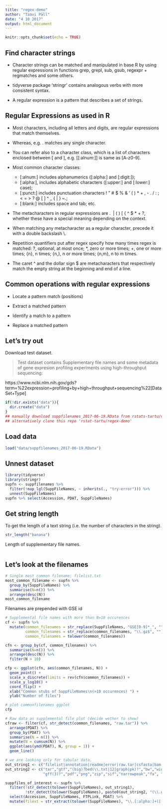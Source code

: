 ```yaml
---
title: "regex-demo"
author: "Taavi Päll"
date: "4 10 2017"
output: html_document
---
```


```r
knitr::opts_chunk$set(echo = TRUE)
```

## Find character strings

- Character strings can be matched and manipulated in base R by using regular expressions in functions grep, grepl, sub, gsub, regexpr + regmatches and some others. 

- tidyverse package ‘stringr’ contains analogous verbs with more consistent syntax. 

- A regular expression is a pattern that describes a set of strings.

## Regular Expressions as used in R

- Most characters, including all letters and digits, are regular expressions that match themselves. 

- Whereas, e.g. . matches any single character.

- You can refer also to a character class, which is a list of characters enclosed between [ and ], e.g. [[:alnum:]] is same as [A-z0-9].
- Most common character classes:
    - [:alnum:] includes alphanumerics ([:alpha:] and [:digit:]);
    - [:alpha:], includes alphabetic characters ([:upper:] and [:lower:] case);
    - [:punct:] includes punctuation characters ! " # $ % & ’ ( ) * + , - . / : ; < = > ? @ [  ] ^ _ ` ` { | } ~.;
    - [:blank:] includes space and tab; etc.

- The metacharacters in regular expressions are . \ | ( ) [ { ^ $ * + ?, whether these have a special meaning depending on the context.

- When matching any metacharacter as a regular character, precede it with a double backslash \\.

- Repetition quantifiers put after regex specify how many times regex is matched: ?, optional, at most once; *, zero or more times; +, one or more times; {n}, n times; {n,}, n or more times; {n,m}, n to m times.

- The caret ^ and the dollar sign $ are metacharacters that respectively match the empty string at the beginning and end of a line.

## Common operations with regular expressions

- Locate a pattern match (positions)

- Extract a matched pattern

- Identify a match to a pattern

- Replace a matched pattern

## Let's try out
Download test dataset.

> Test dataset contains Supplementary file names and some metadata of gene expresion profiling experiments using high-throughput sequencing: 

https://www.ncbi.nlm.nih.gov/gds?term=%22expression+profiling+by+high+throughput+sequencing%22[DataSet+Type]
```r
if(!dir.exists("data")){
  dir.create("data")
}
## manually download suppfilenames_2017-06-19.RData from rstats-tartu/datasets
## alternatively clone this repo 'rstat-tartu/regex-demo'
```

## Load data
```r
load("data/suppfilenames_2017-06-19.RData")
```


## Unnest dataset
```r
library(tidyverse)
library(stringr)
supfn <- suppfilenames %>% 
  filter(!map_lgl(SuppFileNames, ~ inherits(., "try-error"))) %>% 
  unnest(SuppFileNames)
supfn %>% select(Accession, PDAT, SuppFileNames)
```


## Get string length
To get the length of a text string (i.e. the number of characters in the string).

```r
str_length("banana")
```


Length of supplementary file names.
```r

```

## Let's look at the filenames
```r
# Single most common filename: filelist.txt
most_common_filename <- supfn %>% 
  group_by(SuppFileNames) %>% 
  summarise(N=n()) %>% 
  arrange(desc(N))
most_common_filename
```

Filenames are prepended with GSE id 
```r
# Supplemental file names with more than N=10 occurences
cf <- supfn %>%
  mutate(common_filenames = str_replace(SuppFileNames, "GSE[0-9]*_", ""),
         common_filenames = str_replace(common_filenames, "\\.gz$", ""), 
         common_filenames = tolower(common_filenames))
```

```r
cfn <- group_by(cf, common_filenames) %>% 
  summarise(N=n()) %>% 
  arrange(desc(N)) %>% 
  filter(N > 10)

cfp <- ggplot(cfn, aes(common_filenames, N)) +
  geom_point() +
  scale_x_discrete(limits = rev(cfn$common_filenames)) +
  scale_y_log10() +
  coord_flip() + 
  xlab("Common stubs of SuppFileNames\n(>10 occurences) ") +
  ylab("Number of files")

# plot commonfilenames ggplot
cfp

```

```r
# Raw data as supplemental file plot (decide wether to show)
cfraw <- filter(cf, str_detect(common_filenames, "raw.tar")) %>%
  arrange(PDAT) %>%
  group_by(PDAT) %>%
  summarise(N = n()) %>%
  mutate(N = cumsum(N)) %>%
  ggplot(aes(ymd(PDAT), N, group = 1)) +
  geom_line()
```

```r
# we are looking only for tabular data. 
out_string1 <- c("filelist|annotation|readme|error|raw.tar|csfasta|bam|sam|bed|[:punct:]hic|hdf5|bismark|map|barcode|peaks")
out_string2 <- c("tar","gtf","(big)?bed(\\.txt|12|graph|pk)?","bw","wig","hic","gct(x)?","tdf",
                 "gff(3)?","pdf","png","zip","sif","narrowpeak","fa", "r$", "rda(ta)?$")

suppfiles_of_interest <- supfn %>%
  filter(!str_detect(tolower(SuppFileNames), out_string1),
         !str_detect(tolower(SuppFileNames), paste0(out_string2, "(\\.gz|\\.bz2)?$", collapse = "|"))) %>% 
  select(Accession, SuppFileNames, FTPLink, PDAT) %>% 
  mutate(filext = str_extract(tolower(SuppFileNames), "\\.[:alpha:]+([:punct:][bgz2]+)?$")) 

```

